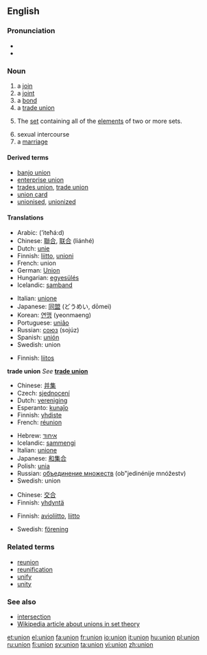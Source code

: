 {{see|Union|the Union}}
{{wikipedia|dab=Union}}
==English==

===Pronunciation===
* {{IPA|/juːŋjən/}}
*{{audio|en-us-union.ogg|Audio (US)}}

===Noun===
{{en-noun}}

# a [[join]]
# a [[joint]]
# a [[bond]]
# a [[trade union]]
# {{settheory}} The [[set]] containing all of the [[element]]s of two or more sets.
# sexual intercourse
# a [[marriage]]

====Derived terms====
*[[banjo union]]
*[[enterprise union]]
*[[trades union]], [[trade union]]
*[[union card]]
*[[unionised]], [[unionized]]<!--in a union-->

====Translations====
{{trans-top|join}}
*Arabic: {{ARchar|[[اتحاد]]}} (’iteħá:d) {{m}}
*Chinese: [[聯合]], [[联合]] (liánhé)
*Dutch: [[unie]]
*Finnish: [[liitto]], [[unioni]]
*French: union {{f}}
*German: [[Union]] {{f}}
*Hungarian: [[egyesülés]]
*Icelandic: [[samband]]
{{trans-mid}}
*Italian: [[unione]] {{f}}
*Japanese: [[同盟]] (どうめい, dōmei)
*Korean: [[연맹]] (yeonmaeng)
*Portuguese: [[união]] {{f}}
*Russian: [[союз]] (sojúz) {{m}}
*Spanish: [[unión]] {{f}}
*Swedish: union
{{trans-bottom}}

{{trans-top|joint}}
*Finnish: [[liitos]]
{{trans-mid}}
{{trans-bottom}}

{{trans-top|bond}}
{{trans-mid}}
{{trans-bottom}}

'''trade union'''
''See'' '''[[trade union]]'''
<!--put translations at "trade union"
{{top}}
{{mid}}
{{bottom}}
-->

{{trans-top|in set theory}}
*Chinese: [[并集]]
*Czech: [[sjednocení]] {{n}}
*Dutch: [[vereniging]]
*Esperanto: [[kunaĵo]]
*Finnish: [[yhdiste]]
*French: [[réunion]] {{f}}<!--sic: not "union"-->
{{trans-mid}}
*Hebrew: [[איחוד]]
*Icelandic: [[sammengi]]
*Italian: [[unione]] {{f}}
*Japanese: [[和集合]]
*Polish: [[unia]] {{f}}
*Russian: [[объединение множеств]] (ob"jedinénije mnóžestv) {{n}}
*Swedish: union
{{trans-bottom}}

{{trans-top|sexual intercourse}}
*Chinese: [[交合]]
*Finnish: [[yhdyntä]]
{{trans-mid}}
{{trans-bottom}}

{{trans-top|marriage}}
*Finnish: [[avioliitto]], [[liitto]]
{{trans-mid}}
*Swedish: [[förening]] {{c}}
{{trans-bottom}}

===Related terms===
*[[reunion]]
*[[reunification]]
*[[unify]]
*[[unity]]

===See also===
*[[intersection]]<!--in set theory-->
*[[w:union_(set theory)|Wikipedia article about unions in set theory]]

[[et:union]]
[[el:union]]
[[fa:union]]
[[fr:union]]
[[io:union]]
[[it:union]]
[[hu:union]]
[[pl:union]]
[[ru:union]]
[[fi:union]]
[[sv:union]]
[[ta:union]]
[[vi:union]]
[[zh:union]]